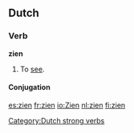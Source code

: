==Dutch==

===Verb===
'''zien'''
#To [[see]].

====Conjugation====
{{nl-conj|zie|ziet|zag|zagen|hebben|gezien|zie}}
[[Category:Dutch strong verbs]]

[[es:zien]]
[[fr:zien]]
[[io:Zien]]
[[nl:zien]]
[[fi:zien]]